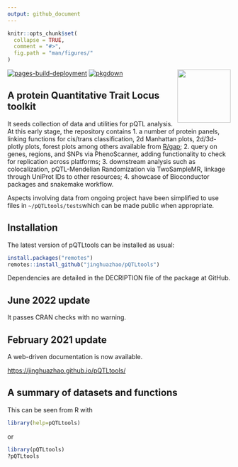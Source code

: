 ```yaml
---
output: github_document
---
```


```r
knitr::opts_chunk$set(
  collapse = TRUE,
  comment = "#>",
  fig.path = "man/figures/"
)
```

<img src="man/figures/logo.svg" align="right" alt="" width="120" />

[![pages-build-deployment](https://github.com/jinghuazhao/pQTLtools/actions/workflows/pages/pages-build-deployment/badge.svg)](https://github.com/jinghuazhao/pQTLtools/actions/workflows/pages/pages-build-deployment)
[![pkgdown](https://github.com/jinghuazhao/pQTLtools/actions/workflows/pkgdown.yaml/badge.svg)](https://github.com/jinghuazhao/pQTLtools/actions/workflows/pkgdown.yaml)

## A protein Quantitative Trait Locus toolkit

It seeds collection of data and utilities for pQTL analysis. At this
early stage, the repository contains 1. a number of protein panels,
linking functions for cis/trans classification, 2d Manhattan plots,
2d/3d-plotly plots, forest plots among others available from
[R/gap](https://github.com/jinghuazhao/R/tree/master/gap);
2. query on genes, regions, and SNPs via PhenoScanner, adding
functionality to check for replication across platforms; 3. downstream
analysis such as colocalization, pQTL-Mendelian Randomization via
TwoSampleMR, linkage through UniProt IDs to other resources; 4. showcase
of Bioconductor packages and snakemake workflow.

Aspects involving data from ongoing project have been simplified to use
files in `~/pQTLtools/tests`which can be made public when appropriate.

## Installation

The latest version of pQTLtools can be installed as usual:

```r
install.packages("remotes")
remotes::install_github("jinghuazhao/pQTLtools")
```

Dependencies are detailed in the DECRIPTION file of the package at GitHub.

## June 2022 update

It passes CRAN checks with no warning.

## February 2021 update 

A web-driven documentation is now available.

[https://jinghuazhao.github.io/pQTLtools/](https://jinghuazhao.github.io/pQTLtools/)

## A summary of datasets and functions

This can be seen from R with

```r
library(help=pQTLtools)
```

or

```r
library(pQTLtools)
?pQTLtools
```
